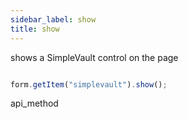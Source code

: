 ```yaml
---
sidebar_label: show
title: show
---
```



          


<Short>
 shows a SimpleVault control on the page
 



</Short>


~~~js

form.getItem("simplevault").show();


~~~
 api_method

<Descr>





</Descr>

